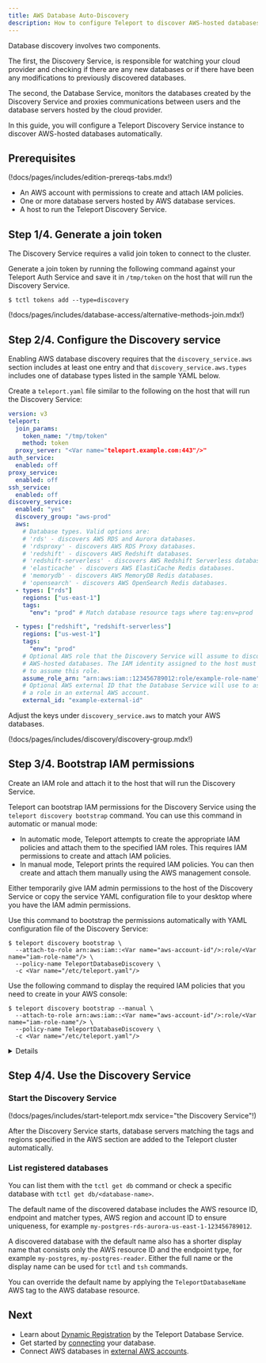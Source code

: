 ```yaml
---
title: AWS Database Auto-Discovery
description: How to configure Teleport to discover AWS-hosted databases.
---
```


Database discovery involves two components.

The first, the Discovery Service, is responsible for watching your cloud
provider and checking if there are any new databases or if there have been any
modifications to previously discovered databases.

The second, the Database Service, monitors the databases created by the
Discovery Service and proxies communications between users and the database
servers hosted by the cloud provider.

In this guide, you will configure a Teleport Discovery Service instance to
discover AWS-hosted databases automatically.

## Prerequisites

(!docs/pages/includes/edition-prereqs-tabs.mdx!)

- An AWS account with permissions to create and attach IAM policies.
- One or more database servers hosted by AWS database services.
- A host to run the Teleport Discovery Service.

## Step 1/4. Generate a join token

The Discovery Service requires a valid join token to connect to the cluster.

Generate a join token by running the following command against your Teleport
Auth Service and save it in `/tmp/token` on the host that will run the
Discovery Service.

```code
$ tctl tokens add --type=discovery
```

(!docs/pages/includes/database-access/alternative-methods-join.mdx!)

## Step 2/4. Configure the Discovery service

Enabling AWS database discovery requires that the `discovery_service.aws`
section includes at least one entry and that `discovery_service.aws.types`
includes one of database types listed in the sample YAML below. 

Create a `teleport.yaml` file similar to the following on the host that will
run the Discovery Service:

```yaml
version: v3
teleport:
  join_params:
    token_name: "/tmp/token"
    method: token
  proxy_server: "<Var name="teleport.example.com:443"/>"
auth_service:
  enabled: off
proxy_service:
  enabled: off
ssh_service:
  enabled: off
discovery_service:
  enabled: "yes"
  discovery_group: "aws-prod"
  aws:
    # Database types. Valid options are:
    # 'rds' - discovers AWS RDS and Aurora databases.
    # 'rdsproxy' - discovers AWS RDS Proxy databases.
    # 'redshift' - discovers AWS Redshift databases.
    # 'redshift-serverless' - discovers AWS Redshift Serverless databases.
    # 'elasticache' - discovers AWS ElastiCache Redis databases.
    # 'memorydb' - discovers AWS MemoryDB Redis databases.
    # 'opensearch' - discovers AWS OpenSearch Redis databases.
  - types: ["rds"]
    regions: ["us-east-1"]
    tags:
      "env": "prod" # Match database resource tags where tag:env=prod

  - types: ["redshift", "redshift-serverless"]
    regions: ["us-west-1"]
    tags:
      "env": "prod"
    # Optional AWS role that the Discovery Service will assume to discover
    # AWS-hosted databases. The IAM identity assigned to the host must be able
    # to assume this role.
    assume_role_arn: "arn:aws:iam::123456789012:role/example-role-name"
    # Optional AWS external ID that the Database Service will use to assume
    # a role in an external AWS account.
    external_id: "example-external-id"
```

Adjust the keys under `discovery_service.aws` to match your AWS databases.

(!docs/pages/includes/discovery/discovery-group.mdx!)

## Step 3/4. Bootstrap IAM permissions

Create an IAM role and attach it to the host that will run the Discovery
Service.

Teleport can bootstrap IAM permissions for the Discovery Service using the
`teleport discovery bootstrap` command. You can use this command in automatic
or manual mode:

- In automatic mode, Teleport attempts to create the appropriate IAM policies
  and attach them to the specified IAM roles. This requires IAM permissions to
  create and attach IAM policies.
- In manual mode, Teleport prints the required IAM policies. You can then create
  and attach them manually using the AWS management console.

<Tabs>
  <TabItem label="Automatic">
  Either temporarily give IAM admin permissions to the host of the Discovery
  Service or copy the service YAML configuration file to your desktop where you
  have the IAM admin permissions.

  Use this command to bootstrap the permissions automatically with YAML
  configuration file of the Discovery Service:

  ```code
  $ teleport discovery bootstrap \
    --attach-to-role arn:aws:iam::<Var name="aws-account-id"/>:role/<Var name="iam-role-name"/> \
    --policy-name TeleportDatabaseDiscovery \
    -c <Var name="/etc/teleport.yaml"/>
  ```
  </TabItem>

  <TabItem label="Manual">
  Use the following command to display the required IAM policies that you need
  to create in your AWS console:

  ```code
  $ teleport discovery bootstrap --manual \
    --attach-to-role arn:aws:iam::<Var name="aws-account-id"/>:role/<Var name="iam-role-name"/> \
    --policy-name TeleportDatabaseDiscovery \
    -c <Var name="/etc/teleport.yaml"/>
  ```
  </TabItem>
</Tabs>

<Details title="Bootstrapping with assume_role_arn in config">
When `assume_role_arn` is configured for AWS matchers, `teleport discovery
bootstrap` command determines the permissions required for the bootstrap target
AWS IAM identity using the following logic:

- When the target does not match `assume_role_arn` in any AWS matcher in the
  configuration file, the target is assumed to be the Teleport Discovery
  Service's AWS IAM identity and permissions are bootstrapped for all the AWS
  matchers without `assume_role_arn`.
- When an `--attach-to-role` target matches an `assume_role_arn` setting for
  AWS matchers in the configuration file, permissions are bootstrapped only for
  those AWS matchers.

You will need to run the bootstrap command once with the Teleport Discovery
Service's IAM identity as the policy attachment target, and once for each AWS
IAM role that is used for `assume_role_arn`.
</Details>

## Step 4/4. Use the Discovery Service

### Start the Discovery Service

(!docs/pages/includes/start-teleport.mdx service="the Discovery Service"!)

After the Discovery Service starts, database servers matching the tags and
regions specified in the AWS section are added to the Teleport cluster
automatically.

### List registered databases

You can list them with the `tctl get db` command or check a specific database
with `tctl get db/<database-name>`.

The default name of the discovered database includes the AWS resource ID,
endpoint and matcher types, AWS region and account ID to ensure uniqueness, for
example `my-postgres-rds-aurora-us-east-1-123456789012`.

A discovered database with the default name also has a shorter display name
that consists only the AWS resource ID and the endpoint type, for example
`my-postgres`, `my-postgres-reader`. Either the full name or the display name
can be used for `tctl` and `tsh` commands.

You can override the default name by applying the `TeleportDatabaseName` AWS
tag to the AWS database resource.

## Next
- Learn about [Dynamic Registration](../database-access/guides/dynamic-registration.mdx) by the
  Teleport Database Service.
- Get started by [connecting](../../../index.mdx) your database.
- Connect AWS databases in [external AWS accounts](../database-access/enroll-aws-databases/aws-cross-account.mdx).
